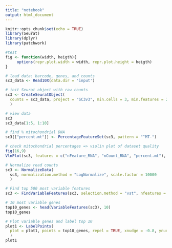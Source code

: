 ```yaml
---
title: "notebook"
output: html_document
---
```


```r
knitr::opts_chunk$set(echo = TRUE)
library(Seurat)
library(dplyr)
library(patchwork)
```

```r
#test
fig <- function(width, heigth){
     options(repr.plot.width = width, repr.plot.height = heigth)
}
```

```r
# load data: barcode, genes, and counts
sc3_data <- Read10X(data.dir = 'input')
```

```r
# init Seurat object with raw counts
sc3 <- CreateSeuratObject(
  counts = sc3_data, project = "SC3v3", min.cells = 3, min.features = 200
  )
```

```r
# view data
sc3
sc3_data[1:5, 1:10]
```

```r
# find % mitochondrial DNA
sc3[["percent.mt"]] <- PercentageFeatureSet(sc3, pattern = "^MT-")
```

```r
# check mitochondrial percentages => violin plot of dataset quality
fig(16,9)
VlnPlot(sc3, features = c("nFeature_RNA", "nCount_RNA", "percent.mt"), ncol = 3)
```

```r
# Normalize read counts
sc3 <- NormalizeData(
  sc3, normalization.method = "LogNormalize", scale.factor = 10000
  )
```

```r
# Find top 500 most variable features
sc3 <- FindVariableFeatures(sc3, selection.method = "vst", nfeatures = 500)

# 10 most variable genes
top10_genes <- head(VariableFeatures(sc3), 10)
top10_genes
```

```r
# Plot variable genes and label top 10
plot1 <- LabelPoints(
  plot = plot1, points = top10_genes, repel = TRUE, xnudge = -0.8, ynudge = 0
  )
plot1
```


